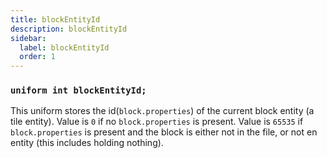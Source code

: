 ```yaml
---
title: blockEntityId
description: blockEntityId
sidebar:
  label: blockEntityId
  order: 1
---
```


### `uniform int blockEntityId;`

This uniform stores the id(`block.properties`) of the current block entity (a tile entity). Value is `0` if no `block.properties` is present. Value is `65535` if `block.properties` is present and the block is either not in the file, or not en entity (this includes holding nothing).